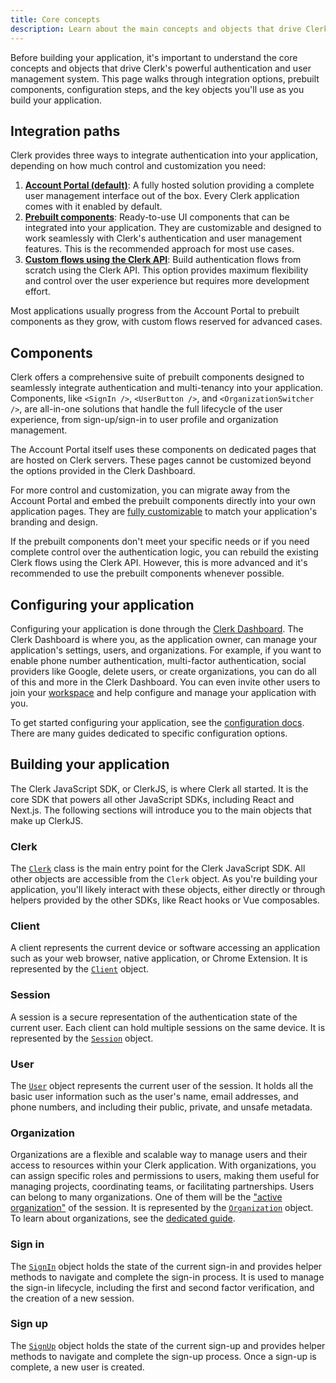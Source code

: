 ```yaml
---
title: Core concepts
description: Learn about the main concepts and objects that drive Clerk's powerful authentication and user management system.
---
```


Before building your application, it's important to understand the core concepts and objects that drive Clerk's powerful authentication and user management system. This page walks through integration options, prebuilt components, configuration steps, and the key objects you'll use as you build your application.

## Integration paths

Clerk provides three ways to integrate authentication into your application, depending on how much control and customization you need:

1. **[Account Portal (default)](/docs/guides/customizing-clerk/account-portal)**: A fully hosted solution providing a complete user management interface out of the box. Every Clerk application comes with it enabled by default.
1. **[Prebuilt components](/docs/references/general/components/overview)**: Ready-to-use UI components that can be integrated into your application. They are customizable and designed to work seamlessly with Clerk's authentication and user management features. This is the recommended approach for most use cases.
1. **[Custom flows using the Clerk API](/docs/guides/development/custom-flows/overview)**: Build authentication flows from scratch using the Clerk API. This option provides maximum flexibility and control over the user experience but requires more development effort.

Most applications usually progress from the Account Portal to prebuilt components as they grow, with custom flows reserved for advanced cases.

## Components

Clerk offers a comprehensive suite of prebuilt components designed to seamlessly integrate authentication and multi-tenancy into your application. Components, like `<SignIn />`, `<UserButton />`, and `<OrganizationSwitcher />`, are all-in-one solutions that handle the full lifecycle of the user experience, from sign-up/sign-in to user profile and organization management.

The Account Portal itself uses these components on dedicated pages that are hosted on Clerk servers. These pages cannot be customized beyond the options provided in the Clerk Dashboard.

For more control and customization, you can migrate away from the Account Portal and embed the prebuilt components directly into your own application pages. They are [fully customizable](/docs/guides/customizing-clerk/appearance-prop/overview) to match your application's branding and design.

If the prebuilt components don't meet your specific needs or if you need complete control over the authentication logic, you can rebuild the existing Clerk flows using the Clerk API. However, this is more advanced and it's recommended to use the prebuilt components whenever possible.

## Configuring your application

Configuring your application is done through the [Clerk Dashboard](https://dashboard.clerk.com). The Clerk Dashboard is where you, as the application owner, can manage your application's settings, users, and organizations. For example, if you want to enable phone number authentication, multi-factor authentication, social providers like Google, delete users, or create organizations, you can do all of this and more in the Clerk Dashboard. You can even invite other users to join your [workspace](/docs/guides/dashboard/overview#workspaces) and help configure and manage your application with you.

To get started configuring your application, see the [configuration docs](/docs/guides/configure/auth-strategies/sign-up-sign-in-options). There are many guides dedicated to specific configuration options.

## Building your application

The Clerk JavaScript SDK, or ClerkJS, is where Clerk all started. It is the core SDK that powers all other JavaScript SDKs, including React and Next.js. The following sections will introduce you to the main objects that make up ClerkJS.

### Clerk

The [`Clerk`](/docs/references/javascript/clerk) class is the main entry point for the Clerk JavaScript SDK. All other objects are accessible from the `Clerk` object. As you're building your application, you'll likely interact with these objects, either directly or through helpers provided by the other SDKs, like React hooks or Vue composables.

### Client

A client represents the current device or software accessing an application such as your web browser, native application, or Chrome Extension. It is represented by the [`Client`](/docs/references/javascript/client) object.

### Session

A session is a secure representation of the authentication state of the current user. Each client can hold multiple sessions on the same device. It is represented by the [`Session`](/docs/references/javascript/session) object.

### User

The [`User`](/docs/references/javascript/user) object represents the current user of the session. It holds all the basic user information such as the user's name, email addresses, and phone numbers, and including their public, private, and unsafe metadata.

### Organization

Organizations are a flexible and scalable way to manage users and their access to resources within your Clerk application. With organizations, you can assign specific roles and permissions to users, making them useful for managing projects, coordinating teams, or facilitating partnerships. Users can belong to many organizations. One of them will be the ["active organization"](/docs/guides/organizations/overview#active-organization) of the session. It is represented by the [`Organization`](/docs/references/javascript/organization) object. To learn about organizations, see the [dedicated guide](/docs/guides/organizations/overview).

### Sign in

The [`SignIn`](/docs/references/javascript/sign-in) object holds the state of the current sign-in and provides helper methods to navigate and complete the sign-in process. It is used to manage the sign-in lifecycle, including the first and second factor verification, and the creation of a new session.

### Sign up

The [`SignUp`](/docs/references/javascript/sign-up) object holds the state of the current sign-up and provides helper methods to navigate and complete the sign-up process. Once a sign-up is complete, a new user is created.
